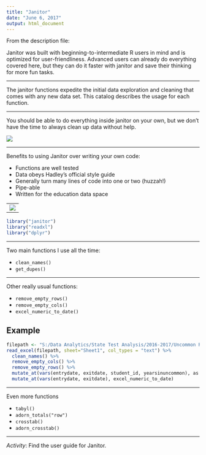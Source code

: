 ```yaml
---
title: "Janitor"
date: "June 6, 2017"
output: html_document
---
```


From the description file: 

Janitor was built with beginning-to-intermediate R users in mind and is optimized for user-friendliness. Advanced users can already do everything covered here, but they can do it faster with janitor and save their thinking for more fun tasks.

---

The janitor functions expedite the initial data exploration and cleaning that comes with any new data set. This catalog describes the usage for each function.

---

You should be able to do everything inside janitor on your own, but we don't have the time to always clean up data without help.

![](http://media3.giphy.com/media/3oKIPCSX4UHmuS41TG/giphy-downsized.gif)  

---

Benefits to using Janitor over writing your own code:

- Functions are well tested
- Data obeys Hadley's official style guide
- Generally turn many lines of code into one or two (huzzah!)
- Pipe-able
- Written for the education data space


---
![](http://media1.giphy.com/media/39V5OwGouQ9S8/giphy-downsized.gif)
---

```r
library("janitor")
library("readxl")
library("dplyr")
```

---

Two main functions I use all the time:

- `clean_names()`
- `get_dupes()`

---

Other really usual functions:

- `remove_empty_rows()` 
- `remove_empty_cols()`
- `excel_numeric_to_date()`


## Example 

```r
filepath <- "S:/Data Analytics/State Test Analysis/2016-2017/Uncommon Roster Prep/~Data/Source/Uncommon Roster 2016-17.xlsx"
read_excel(filepath, sheet="Sheet1", col_types = "text") %>%
  clean_names() %>%
  remove_empty_cols() %>%
  remove_empty_rows() %>%
  mutate_at(vars(entrydate, exitdate, student_id, yearsinuncommon), as.numeric) %>%
  mutate_at(vars(entrydate, exitdate), excel_numeric_to_date)
```


---

Even more functions

- `tabyl()`
- `adorn_totals("row")`
- `crosstab()`
- `adorn_crosstab()`

---

*Activity*: Find the user guide for Janitor.



